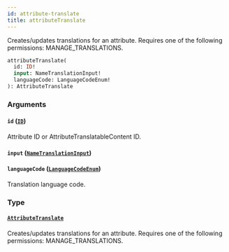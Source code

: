 ```yaml
---
id: attribute-translate
title: attributeTranslate
---
```


Creates/updates translations for an attribute. Requires one of the following permissions: MANAGE_TRANSLATIONS.

```graphql
attributeTranslate(
  id: ID!
  input: NameTranslationInput!
  languageCode: LanguageCodeEnum!
): AttributeTranslate
```

### Arguments

#### `id` ([`ID`](../../../developer/api-reference/scalars/id))

Attribute ID or AttributeTranslatableContent ID.

#### `input` ([`NameTranslationInput`](../../../developer/api-reference/inputs/name-translation-input))

#### `languageCode` ([`LanguageCodeEnum`](../../../developer/api-reference/enums/language-code-enum))

Translation language code.

### Type

#### [`AttributeTranslate`](../../../developer/api-reference/objects/attribute-translate)

Creates/updates translations for an attribute. Requires one of the following permissions: MANAGE_TRANSLATIONS.
